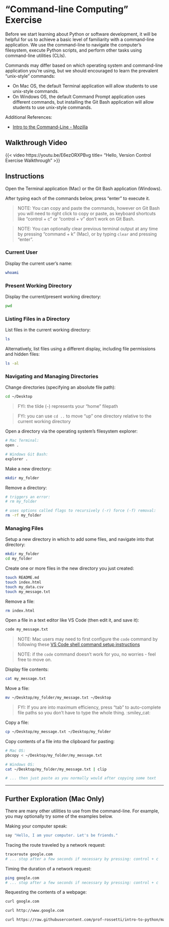 # "Command-line Computing" Exercise

Before we start learning about Python or software development, it will be helpful for us to achieve a basic level of familiarity with a command-line application. We use the command-line to navigate the computer's filesystem, execute Python scripts, and perform other tasks using command-line utilities (CLIs).

Commands may differ based on which operating system and command-line application you're using, but we should encouraged to learn the prevalent "unix-style" commands:

  + On Mac OS, the default Terminal application will allow students to use unix-style commands.
  + On Windows OS, the default Command Prompt application uses different commands, but installing the Git Bash application will allow students to use unix-style commands.

Additional References:

  + [Intro to the Command-Line - Mozilla](https://developer.mozilla.org/en-US/docs/Learn/Tools_and_testing/Understanding_client-side_tools/Command_line)

## Walkthrough Video

{{< video https://youtu.be/E6ezORXPBvg
    title= "Hello, Version Control Exercise Walkthrough"
>}}

## Instructions

Open the Terminal application (Mac) or the Git Bash application (Windows).

After typing each of the commands below, press "enter" to execute it.

> NOTE: You can copy and paste the commands, however on Git Bash you will need to right click to copy or paste, as keyboard shortcuts like "control + c" or "control + v" don't work on Git Bash.

> NOTE: You can optionally clear previous terminal output at any time by pressing "command + k" (Mac), or by typing `clear` and pressing "enter".


### Current User

Display the current user's name:

```sh
whoami
```

### Present Working Directory

Display the current/present working directory:

```sh
pwd
```

### Listing Files in a Directory

List files in the current working directory:

```sh
ls
```

Alternatively, list files using a different display, including file permissions and hidden files:

```sh
ls -al
```

### Navigating and Managing Directories

Change directories (specifying an absolute file path):

```sh
cd ~/Desktop
```

> FYI: the tilde (`~`) represents your "home" filepath

> FYI: you can use `cd ..` to move "up" one directory relative to the current working directory

Open a directory via the operating system's filesystem explorer:

```sh
# Mac Terminal:
open .

# Windows Git Bash:
explorer .
```

Make a new directory:

```sh
mkdir my_folder
```

Remove a directory:

```sh
# triggers an error:
# rm my_folder

# uses options called flags to recursively (-r) force (-f) removal:
rm -rf my_folder
```

### Managing Files

Setup a new directory in which to add some files, and navigate into that directory:

```sh
mkdir my_folder
cd my_folder
```

Create one or more files in the new directory you just created:

```sh
touch README.md
touch index.html
touch my_data.csv
touch my_message.txt
```

Remove a file:

```sh
rm index.html
```

Open a file in a text editor like VS Code (then edit it, and save it):

```sh
code my_message.txt
```

> NOTE: Mac users may need to first configure the `code` command by following these [VS Code shell command setup instructions](../../prereqs/local-dev-setup/vs-code-config.qmd#shell-commands)

> NOTE: if the `code` command doesn't work for you, no worries - feel free to move on.

Display file contents:

```sh
cat my_message.txt
```

Move a file:

```sh
mv ~/Desktop/my_folder/my_message.txt ~/Desktop
```

> FYI: If you are into maximum efficiency, press "tab" to auto-complete file paths so you don't have to type the whole thing. :smiley_cat:

Copy a file:

```sh
cp ~/Desktop/my_message.txt ~/Desktop/my_folder
```

Copy contents of a file into the clipboard for pasting:

```sh
# Mac OS:
pbcopy < ~/Desktop/my_folder/my_message.txt

# Windows OS:
cat ~/Desktop/my_folder/my_message.txt | clip

# ... then just paste as you normally would after copying some text
```




<hr>

## Further Exploration (Mac Only)

There are many other utilities to use from the command-line. For example, you may optionally try some of the examples below.

Making your computer speak:

```sh
say "Hello, I am your computer. Let's be friends."
```

Tracing the route traveled by a network request:

```sh
traceroute google.com
# ... stop after a few seconds if necessary by pressing: control + c
```

Timing the duration of a network request:

```sh
ping google.com
# ... stop after a few seconds if necessary by pressing: control + c
```

Requesting the contents of a webpage:

```sh
curl google.com

curl http://www.google.com

curl https://raw.githubusercontent.com/prof-rossetti/intro-to-python/master/data/products.json
```
